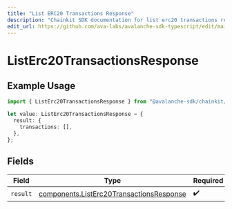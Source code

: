 ```yaml
---
title: "List ERC20 Transactions Response"
description: "Chainkit SDK documentation for list erc20 transactions response"
edit_url: https://github.com/ava-labs/avalanche-sdk-typescript/edit/main/chainkit/docs/models/operations/listerc20transactionsresponse.md
---
```


# ListErc20TransactionsResponse

## Example Usage

```typescript
import { ListErc20TransactionsResponse } from "@avalanche-sdk/chainkit/models/operations";

let value: ListErc20TransactionsResponse = {
  result: {
    transactions: [],
  },
};
```

## Fields

| Field                                                                                                | Type                                                                                                 | Required                                                                                             | Description                                                                                          |
| ---------------------------------------------------------------------------------------------------- | ---------------------------------------------------------------------------------------------------- | ---------------------------------------------------------------------------------------------------- | ---------------------------------------------------------------------------------------------------- |
| `result`                                                                                             | [components.ListErc20TransactionsResponse](https://github.com/ava-labs/avalanche-sdk-typescript/blob/main/chainkit/models/components/listerc20transactionsresponse.md) | :heavy_check_mark:                                                                                   | N/A                                                                                                  |